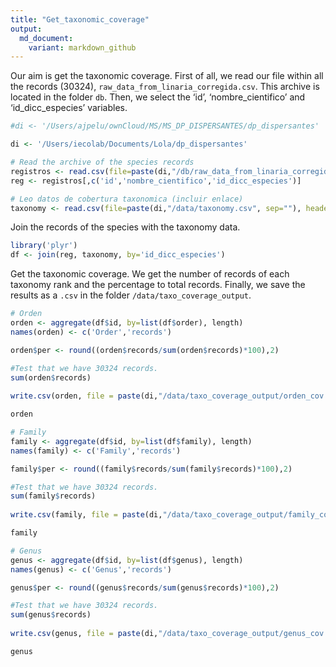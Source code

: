 ```yaml
---
title: "Get_taxonomic_coverage"
output:
  md_document:
    variant: markdown_github
---
```

Our aim is get the taxonomic coverage. First of all, we read our file within all the records (30324), `raw_data_from_linaria_corregida.csv`. This archive is located in the folder `db`. Then, we select the 'id', 'nombre_cientifico' and 'id_dicc_especies' variables.

```r
#di <- '/Users/ajpelu/ownCloud/MS/MS_DP_DISPERSANTES/dp_dispersantes'

di <- '/Users/iecolab/Documents/Lola/dp_dispersantes'

# Read the archive of the species records
registros <- read.csv(file=paste(di,"/db/raw_data_from_linaria_corregida.csv", sep=""), header=TRUE, sep=";")
reg <- registros[,c('id','nombre_cientifico','id_dicc_especies')]

# Leo datos de cobertura taxonomica (incluir enlace)
taxonomy <- read.csv(file=paste(di,"/data/taxonomy.csv", sep=""), header=TRUE, sep=",")
```

Join the records of the species with the taxonomy data. 

```r
library('plyr')
df <- join(reg, taxonomy, by='id_dicc_especies')
```

Get the taxonomic coverage. We get the number of records of each taxonomy rank and the percentage to total records. Finally, we save the results as a `.csv` in the folder `/data/taxo_coverage_output`.

```r
# Orden
orden <- aggregate(df$id, by=list(df$order), length)
names(orden) <- c('Order','records')

orden$per <- round((orden$records/sum(orden$records)*100),2)

#Test that we have 30324 records. 
sum(orden$records)
              
write.csv(orden, file = paste(di,"/data/taxo_coverage_output/orden_cov.csv", sep=""), row.names=FALSE, quote= FALSE)

orden 
```

```r
# Family
family <- aggregate(df$id, by=list(df$family), length)
names(family) <- c('Family','records')

family$per <- round((family$records/sum(family$records)*100),2)

#Test that we have 30324 records. 
sum(family$records)
              
write.csv(family, file = paste(di,"/data/taxo_coverage_output/family_cov.csv", sep=""), row.names=FALSE, quote= FALSE)

family 
```

```r
# Genus
genus <- aggregate(df$id, by=list(df$genus), length)
names(genus) <- c('Genus','records')

genus$per <- round((genus$records/sum(genus$records)*100),2)

#Test that we have 30324 records. 
sum(genus$records)
              
write.csv(genus, file = paste(di,"/data/taxo_coverage_output/genus_cov.csv", sep=""), row.names=FALSE, quote= FALSE)

genus
```